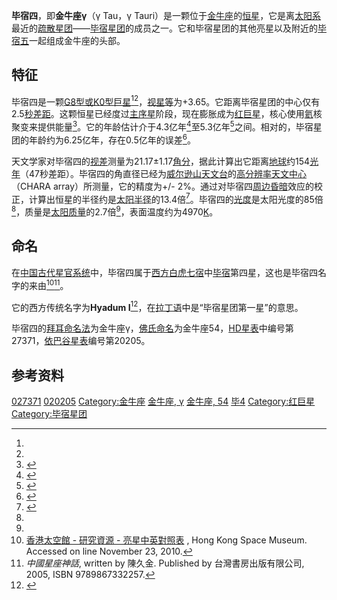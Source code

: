 {{Starbox begin
| name=毕宿四（金牛座γ）<br>γ Tauri }}
{{Starbox image
| image=[[File:HyadesStarMap.jpg|280px]]
| caption=毕宿四在毕宿星团的位置<br>（最右边的红点）
}}
{{Starbox observe
| epoch=J2000
| ra={{RA|04|19|47.6037}}<ref name="hipparcos">{{citation | display-authors=1 | last1=Perryman | first1=M. A. C.
 | last2=Lindegren | first2=L. | last3=Kovalevsky
 | first3=J. | last4=Hoeg | first4=E. | last5=Bastian
 | first5=U. | last6=Bernacca | first6=P. L.
 | last7=Crézé | first7=M. | last8=Donati | first8=F.
 | last9=Grenon | first9=M.
 | title=The Hipparcos Catalogue | journal=Astronomy & Astrophysics
 | year=1997 | volume=323 | pages=L49–L52 | bibcode=1997A&A...323L..49P }}</ref>
| dec={{DEC|+15|37|39.512}}<ref name="hipparcos" />
| appmag_v=3.654<ref name="SIMBAD" />
| constell=[[金牛座|金牛座]]
| 星官=[[毕宿|毕宿]] [[毕_(星官)|毕]] }}
{{Starbox character
| class=G8III<ref name="pasj60" />
| b-v=+0.99<ref name="yerkes53">{{cite journal
 | last=Johnson | first=H. L. | coauthors=Morgan, W. W.
 | title=Fundamental stellar photometry for standards of spectral type on the revised system of the Yerkes spectral atlas
 | journal=Astrophysical Journal
 | year=1953 | volume=117 | pages=313–352
 | bibcode=1953ApJ...117..313J
 | doi=10.1086/145697 }}</ref>
| u-b=+0.84<ref name="yerkes53" />
| variable= }}
{{Starbox astrometry
| radial_v={{nowrap|38.7 ± 0.9}}<ref>{{cite conference | last=Evans | first=D. S. | date=June 20–24, 1966 | editors=Batten, Alan Henry; Heard, John Frederick | title=The Revision of the General Catalogue of Radial Velocities | booktitle=Determination of Radial Velocities and their Applications, Proceedings from IAU Symposium no. 30 | location=University of Toronto | publisher=International Astronomical Union | url=http://adsabs.harvard.edu/abs/1967IAUS...30...57E | accessdate=2009-09-10 | archive-date=2019-06-26 | archive-url=https://web.archive.org/web/20190626205502/http://adsabs.harvard.edu/abs/1967IAUS...30...57E | dead-url=no }}</ref>
| prop_mo_ra=115.29<ref name="hipparcos" />
| prop_mo_dec=-23.86<ref name="hipparcos" />
| parallax=21.17
| p_error=1.17
| parallax_footnote=<ref name="hipparcos" />
| absmag_v=0.22<ref name="pasj60" /> }}
{{Starbox detail
| mass={{nowrap|2.70 ± 0.13}}<ref name="aaa458" />
| radius={{nowrap|13.4 ± 0.2}}<ref name="apj691" />
| luminosity=85<ref name="pasj60" />
| temperature={{nowrap|4,844 ± 47}}<ref name="apj691" />
| metal=<math>\begin{smallmatrix}\frac{Fe}{H}\ =\ 0.11\end{smallmatrix}</math><ref>{{cite journal
  | author=Soubiran, C.; Bienaymé, O.; Mishenina, T. V.; Kovtyukh, V. V.
  | title=Vertical distribution of Galactic disk stars. IV. AMR and AVR from clump giants
  | journal=Astronomy and Astrophysics | volume=480
  | issue=1| pages=91–101
  | doi=10.1051/0004-6361:20078788 | bibcode=2008A&A...480...91S|date=March 2008}}</ref>
| rotational_velocity=4<ref>{{cite journal
  | author=Bernacca, P. L.; Perinotto, M.
  | title=A catalogue of stellar rotational velocities
  | journal=Contributi Osservatorio Astronomico di Padova in Asiago | volume=239 | issue=1 | year=1970
  | bibcode=1970CoAsi.239....1B }}</ref>
| gravity=2.58-2.61<ref name="apj691" />
| age={{nowrap|4.3–5.3 × 10<sup>8</sup>}}<ref name="pasj60" /><ref name="aaa458" /> }}
{{Starbox catalog
| names=Hyadum I, Prima Hyadum,<ref name="hinckley" /> 54 Tauri, [[Star_catalogue#BS,_BSC,_HR|HR]] 1346, [[Henry_Draper_Catalogue|HD]] 27371, [[Harvard_Revised_catalogue|HR]] 1346, [[Star_catalogue#BD/CD/CPD|BD]]+15°612, [[Fifth_Fundamental_Catalogue|FK5]] 159, [[Hipparcos_catalogue|HIP]] 20205, [[Star_catalogue#SAO|SAO]] 93868, GC 5226, CCDM 04198+1538.<ref name="SIMBAD">{{cite web | title=NSV 1553 - Variable Star | publisher=Centre de Données astronomiques de Strasbourg | work=SIMBAD | url=http://simbad.u-strasbg.fr/simbad/sim-basic?Ident=NSV+1553 | accessdate=2009-09-22 | archive-date=2016-03-03 | archive-url=https://web.archive.org/web/20160303183210/http://simbad.u-strasbg.fr/simbad/sim-basic?Ident=NSV+1553 | dead-url=no }}</ref> }}
{{Starbox end}}
'''毕宿四'''，即'''金牛座γ'''（γ Tau，γ Tauri）是一颗位于[[金牛座|金牛座]]的[[恒星|恒星]]，它是离[[太阳系|太阳系]]最近的[[疏散星团|疏散星团]]——[[毕宿星团|毕宿星团]]的成员之一。它和毕宿星团的其他亮星以及附近的[[毕宿五|毕宿五]]一起组成金牛座的头部。

==特征==
毕宿四是一颗[[恒星光谱|G8型或K0型]][[巨星|巨星]]<ref name="SIMBAD" /><ref name="pasj60" />，[[视星等|视星等]]为+3.65。它距离毕宿星团的中心仅有2.5[[秒差距|秒差距]]。这颗恒星已经度过[[主序星|主序星]]阶段，现在膨胀成为[[红巨星|红巨星]]，核心使用[[氦|氦]]核聚变来提供能量<ref>{{cite journal
  | author=de Bruijne, J. H. J.; Hoogerwerf, R.; de Zeeuw, P. T.
  | title=A Hipparcos study of the Hyades open cluster. Improved colour-absolute magnitude and Hertzsprung-Russell diagrams
  | journal=Astronomy and Astrophysics | volume=367
  | issue=1
  | pages=111–147 | doi=10.1051/0004-6361:20000410 | bibcode=2001A&A...367..111D|arxiv = astro-ph/0011565 |date=February 2001}}</ref>。它的年龄估计介于4.3亿年<ref name="pasj60">{{cite journal
  | author=Takeda, Yoichi; Sato, Bun'ei; Murata, Daisuke
  | title=Stellar Parameters and Elemental Abundances of Late-G Giants | journal=Publications of the Astronomical Society of Japan | volume=60 | issue=4 | pages=781–802
  | bibcode=2008PASJ...60..781T | accessdate=2009-09-22 |date=August 2008}}</ref>至5.3亿年<ref name="aaa458">{{cite journal
  | author=da Silva, L.
  | title=Basic physical parameters of a selected sample of evolved stars
  | journal=Astronomy and Astrophysics | volume=458
  | issue=2 | pages=609–623 
  | doi=10.1051/0004-6361:20065105 | coauthors=''et al''. | bibcode=2006A&A...458..609D|arxiv = astro-ph/0608160 |date=November 2006}}</ref>之间。相对的，毕宿星团的年龄约为6.25亿年，存在0.5亿年的误差<ref>{{cite journal
  | title=Basic physical parameters of a selected sample of evolved stars | author=da Silva, L.
  | coauthors=''et al''.
  | journal=Astronomy and Astrophysics | volume=458
  | issue=2 | pages=609–623
  | doi=10.1051/0004-6361:20065105 | bibcode=2006A&A...458..609D|arxiv = astro-ph/0608160 |date=November 2006}}</ref>。

天文学家对毕宿四的[[视差|视差]]测量为21.17±1.17[[角分|角分]]，据此计算出它距离[[地球|地球]]约154[[光年|光年]]（47秒差距）。毕宿四的角直径已经为[[威尔逊山天文台|威尔逊山天文台]]的[[高分辨率天文中心|高分辨率天文中心]]（CHARA array）所测量，它的精度为+/- 2%。通过对毕宿四[[周边昏暗|周边昏暗]]效应的校正，计算出恒星的半径约是[[太阳半径|太阳半径]]的13.4倍<ref name="apj691">{{cite journal
  | author=Boyajian, Tabetha S. | coauthors=''et al''.
  | title=Angular Diameters of the Hyades Giants Measured with the CHARA Array | journal=The Astrophysical Journal | volume=691
  | issue=2 | pages=1243–1247 | doi=10.1088/0004-637X/691/2/1243 | bibcode=2009ApJ...691.1243B|date=February 2009}}</ref>。毕宿四的[[光度|光度]]是太阳光度的85倍<ref name="pasj60" />，质量是[[太阳质量|太阳质量]]的2.7倍<ref name="aaa458" />，表面温度约为4970[[热力学温标|K]]。

==命名==
在[[星官|中国古代星官系统]]中，毕宿四属于[[二十八宿|西方白虎七宿]]中[[毕宿|毕宿]]第四星，这也是毕宿四名字的来由<ref>[http://www.lcsd.gov.hk/CE/Museum/Space/Research/StarName/c_research_chinengstars_ama_b.htm 香港太空館 - 研究資源 - 亮星中英對照表] {{webarchive|url=https://web.archive.org/web/20100811014924/http://www.lcsd.gov.hk/CE/Museum/Space/Research/StarName/c_research_chinengstars_ama_b.htm |date=2010-08-11 }}, Hong Kong Space Museum. Accessed on line November 23, 2010.</ref><ref>''中國星座神話'', written by 陳久金. Published by 台灣書房出版有限公司, 2005, ISBN 9789867332257.</ref>。

它的西方传统名字为'''Hyadum I'''<ref name="hinckley">{{cite book
  | last=Allen | first=R. H. | year=1963
  | authorlink=Richard Hinckley Allen
  | title=[[Star_Names:_Their_Lore_and_Meaning|Star Names: Their Lore and Meaning]]
  | edition=Reprint | publisher=Dover Publications Inc.
  | location=New York, NY | isbn=0486210790
  | page=[https://archive.org/details/starnamestheirlo00alle/page/390 390] }}</ref>，在[[拉丁语|拉丁语]]中是“毕宿星团第一星”的意思。

毕宿四的[[拜耳命名法|拜耳命名法]]为金牛座γ，[[佛兰斯蒂德命名法|佛氏命名]]为金牛座54，[[HD星表|HD星表]]中编号第27371，[[依巴谷星表|依巴谷星表]]编号第20205。

==参考资料==
{{reflist|2}}

{{Stars of Taurus}}
{{星官|毕宿|8|18}}

[[Category:HD和HDE天體|027371]]
[[Category:HIP天體|020205]]
[[Category:金牛座|Category:金牛座]]
[[Category:拜耳天體|金牛座, γ]]
[[Category:佛氏天體|金牛座, 54]]
[[Category:毕_(星官)|毕4]]
[[Category:红巨星|Category:红巨星]]
[[Category:毕宿星团|Category:毕宿星团]]
